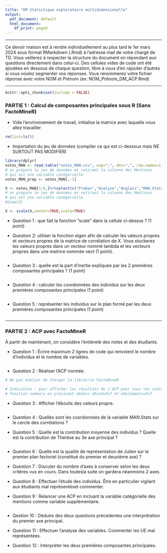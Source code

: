 ```yaml
---
title: "DM Statistique exploratoire multidimensionelle"
output:
  pdf_document: default
  html_document:
    df_print: paged
---
```


------------------------------------------------------------------------

Ce devoir maison est à rendre individuellement au plus tard le 1er mars 2024 sous format RMarkdown (.Rmd) à l'adresse mail de votre chargé de TD. Vous veillerez à respecter la structure du document en répondant aux questions directement dans celui-ci. Des cellules vides de code ont été ajoutées en dessous de chaque question, libre à vous d'en rajouter d'autres si vous voulez segmenter vos réponses. Vous renommerez votre fichier réponse avec votre NOM et Prénom (ex: NOM_Prénom_DM_ACP.Rmd)

------------------------------------------------------------------------

```r
knitr::opts_chunk$set(include = FALSE)
```

### PARTIE 1 : Calcul de composantes principales sous R (Sans FactoMineR)

-   Vide l'environnement de travail, initialise la matrice avec laquelle vous allez travailler

```r

rm(list=ls())

```

-   Importation du jeu de données (compiler ce qui est ci-dessous mais NE SURTOUT PAS MODIFIER)

```r
library(dplyr)
notes_MAN <- read.table("notes_MAN.csv", sep=";", dec=",", row.names=1, header=TRUE)
# on prépare le jeu de données en retirant la colonne des Mentions
# qui est une variable catégorielle
notes_MAN_prep <- notes_MAN[,-1]

X <- notes_MAN[1:6,]%>%select(c("Probas","Analyse","Anglais","MAN.Stats","Stats.Inférentielles"))
# on prépare le jeu de données en retirant la colonne des Mentions
# qui est une variable catégorielle
#View(X)

```

```r
X <- scale(X,center=TRUE,scale=TRUE)
```

-   Question 1 : que fait la fonction “scale” dans la cellule ci-dessus ? (1 point)

-   Question 2: utiliser la fonction eigen afin de calculer les valeurs propres et vecteurs propres de la matrice de corrélation de X. Vous stockerez les valeurs propres dans un vecteur nommé lambda et les vecteurs propres dans une matrice nommée vect (1 point).

```r
```

-   Question 3 : quelle est la part d’inertie expliquée par les 2 premières composantes principales ? (1 point)

```r
```

-   Question 4 : calculer les coordonnées des individus sur les deux premières composantes principales (1 point)

```r
```

-   Question 5 : représenter les individus sur le plan formé par les deux premières composantes principales (1 point)

```r
```

------------------------------------------------------------------------

### PARTIE 2 : ACP avec FactoMineR

À partir de maintenant, on considère l'entièreté des notes et des étudiants.

-   Question 1 : Écrire maximum 2 lignes de code qui renvoient le nombre d’individus et le nombre de variables.

```r
```

-   Question 2 : Réaliser l’ACP normée.

```r

# Ne pas oublier de charger la librairie FactoMineR

# Indication : pour afficher les résultats de l'ACP pour tous les individus, utiliser la 
# fonction summary en précisant dedans nbind=Inf et nbelements=Inf

```

-   Question 3 : Afficher l’éboulis des valeurs propre.

```r
```

-   Question 4 : Quelles sont les coordonnées de la variable MAN.Stats sur le cercle des corrélations ?

-   Question 5 : Quelle est la contribution moyenne des individus ? Quelle est la contribution de Thérèse au 3e axe principal ?

```r
```

-   Question 6 : Quelle est la qualité de représentation de Julien sur le premier plan factoriel (constitué du premier et deuxième axe) ?

-   Question 7 : Discuter du nombre d’axes à conserver selon les deux critères vus en cours. Dans toutesla suite on gardera néanmoins 2 axes.

-   Question 8 : Effectuer l’étude des individus. Être en particulier vigilant aux étudiants mal représentéset commenter.

-   Question 9 : Relancer une ACP en incluant la variable catégorielle des mentions comme variable supplémentaire.

```r
```

-   Qestion 10 : Déduire des deux questions précédentes une interprétation du premier axe principal.

-   Question 11 : Effectuer l’analyse des variables. Commenter les UE mal représentées.

-   Question 12 : Interpréter les deux premières composantes principales.
